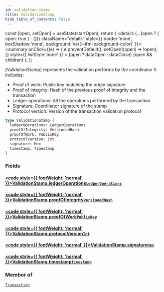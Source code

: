 ```yaml
---
id: validation-stamp
title: ValidationStamp
hide_table_of_contents: false
---
```







  const [open, setOpen] = useState(startOpen);
  return (
    <details {...(open ? { open: true } : {})} className="details" style={{ border:'none', boxShadow:'none', background:'var(--ifm-background-color)' }}>
      <summary
        onClick={(e) => {
          e.preventDefault();
          setOpen((open) => !open);
        }}
        style={{ listStyle:'none' }}
      >
      {open ? dataOpen : dataClose}
      </summary>
      {open && children}
    </details>
  );
};








[ValidationStamp] represents the validation performs by the coordinator
It includes:
- Proof of work: Public key matching the origin signature
- Proof of integrity: Hash of the previous proof of integrity and the transaction
- Ledger operations: All the operations performed by the transaction
- Signature: Coordinator signature of the stamp
- Protocol version: Version of the transaction validation protocol


```graphql
type ValidationStamp {
  ledgerOperations: LedgerOperations
  proofOfIntegrity: VersionedHash
  proofOfWork: PublicKey
  protocolVersion: Int
  signature: Hex
  timestamp: Timestamp
}
```




### Fields

#### [<code style={{ fontWeight: 'normal' }}>ValidationStamp.<b>ledgerOperations</b></code>](#)<Bullet />[`LedgerOperations`](/build/api/schema/objects/ledger-operations) <Badge class="badge badge--secondary" text="object"/> 
> 
> 
> 
> 

#### [<code style={{ fontWeight: 'normal' }}>ValidationStamp.<b>proofOfIntegrity</b></code>](#)<Bullet />[`VersionedHash`](/build/api/schema/scalars/versioned-hash) <Badge class="badge badge--secondary" text="scalar"/> 
> 
> 
> 
> 

#### [<code style={{ fontWeight: 'normal' }}>ValidationStamp.<b>proofOfWork</b></code>](#)<Bullet />[`PublicKey`](/build/api/schema/scalars/public-key) <Badge class="badge badge--secondary" text="scalar"/> 
> 
> 
> 
> 

#### [<code style={{ fontWeight: 'normal' }}>ValidationStamp.<b>protocolVersion</b></code>](#)<Bullet />[`Int`](/build/api/schema/scalars/int) <Badge class="badge badge--secondary" text="scalar"/> 
> 
> 
> 
> 

#### [<code style={{ fontWeight: 'normal' }}>ValidationStamp.<b>signature</b></code>](#)<Bullet />[`Hex`](/build/api/schema/scalars/hex) <Badge class="badge badge--secondary" text="scalar"/> 
> 
> 
> 
> 

#### [<code style={{ fontWeight: 'normal' }}>ValidationStamp.<b>timestamp</b></code>](#)<Bullet />[`Timestamp`](/build/api/schema/scalars/timestamp) <Badge class="badge badge--secondary" text="scalar"/> 
> 
> 
> 
> 



### Member of

[`Transaction`](/build/api/schema/objects/transaction)  <Badge class="badge badge--secondary" text="object"/>

